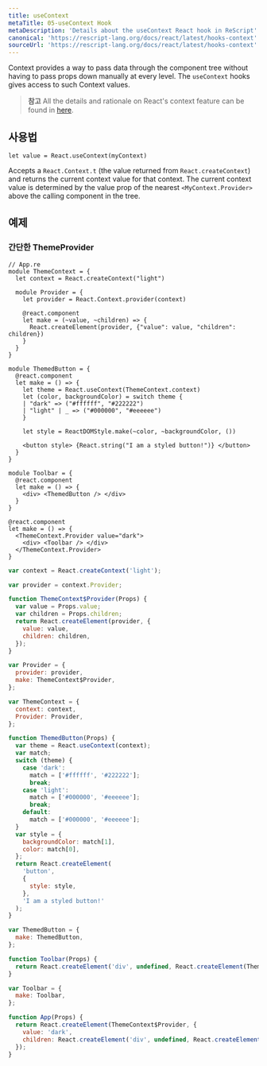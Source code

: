 ```yaml
---
title: useContext
metaTitle: 05-useContext Hook
metaDescription: 'Details about the useContext React hook in ReScript'
canonical: 'https://rescript-lang.org/docs/react/latest/hooks-context'
sourceUrl: 'https://rescript-lang.org/docs/react/latest/hooks-context'
---
```


Context provides a way to pass data through the component tree without having to pass props down manually at every level. The `useContext` hooks gives access to such Context values.

> **참고** All the details and rationale on React's context feature can be found in [here](./context).

## 사용법

```reason
let value = React.useContext(myContext)
```

Accepts a `React.Context.t` (the value returned from `React.createContext`) and returns the current context value for that context. The current context value is determined by the value prop of the nearest `<MyContext.Provider>` above the calling component in the tree.

## 예제

### 간단한 ThemeProvider

```reason
// App.re
module ThemeContext = {
  let context = React.createContext("light")

  module Provider = {
    let provider = React.Context.provider(context)

    @react.component
    let make = (~value, ~children) => {
      React.createElement(provider, {"value": value, "children": children})
    }
  }
}

module ThemedButton = {
  @react.component
  let make = () => {
    let theme = React.useContext(ThemeContext.context)
    let (color, backgroundColor) = switch theme {
    | "dark" => ("#ffffff", "#222222")
    | "light" | _ => ("#000000", "#eeeeee")
    }

    let style = ReactDOMStyle.make(~color, ~backgroundColor, ())

    <button style> {React.string("I am a styled button!")} </button>
  }
}

module Toolbar = {
  @react.component
  let make = () => {
    <div> <ThemedButton /> </div>
  }
}

@react.component
let make = () => {
  <ThemeContext.Provider value="dark">
    <div> <Toolbar /> </div>
  </ThemeContext.Provider>
}
```

```js
var context = React.createContext('light');

var provider = context.Provider;

function ThemeContext$Provider(Props) {
  var value = Props.value;
  var children = Props.children;
  return React.createElement(provider, {
    value: value,
    children: children,
  });
}

var Provider = {
  provider: provider,
  make: ThemeContext$Provider,
};

var ThemeContext = {
  context: context,
  Provider: Provider,
};

function ThemedButton(Props) {
  var theme = React.useContext(context);
  var match;
  switch (theme) {
    case 'dark':
      match = ['#ffffff', '#222222'];
      break;
    case 'light':
      match = ['#000000', '#eeeeee'];
      break;
    default:
      match = ['#000000', '#eeeeee'];
  }
  var style = {
    backgroundColor: match[1],
    color: match[0],
  };
  return React.createElement(
    'button',
    {
      style: style,
    },
    'I am a styled button!'
  );
}

var ThemedButton = {
  make: ThemedButton,
};

function Toolbar(Props) {
  return React.createElement('div', undefined, React.createElement(ThemedButton, {}));
}

var Toolbar = {
  make: Toolbar,
};

function App(Props) {
  return React.createElement(ThemeContext$Provider, {
    value: 'dark',
    children: React.createElement('div', undefined, React.createElement(Toolbar, {})),
  });
}
```
